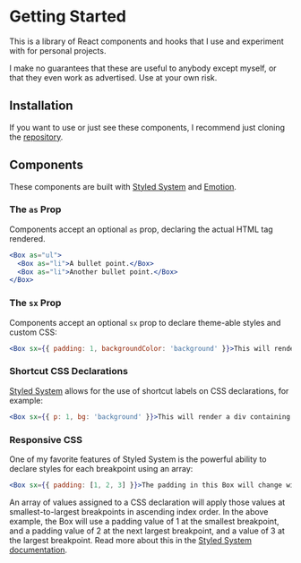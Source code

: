 
<Meta title="Documentation/Getting Started" />

# Getting Started

This is a library of React components and hooks that I use and experiment with for personal projects.

I make no guarantees that these are useful to anybody except myself, or that they even work as advertised. Use at your own risk.

## Installation

If you want to use or just see these components, I recommend just cloning the <a href="https://github.com/theresamclaird/atomic">repository</a>.

## Components

These components are built with <a href="https://styled-system.com/">Styled System</a> and <a href="https://emotion.sh/docs/introduction">Emotion</a>.

### The `as` Prop

Components accept an optional `as` prop, declaring the actual HTML tag rendered.

```jsx
<Box as="ul">
  <Box as="li">A bullet point.</Box>
  <Box as="li">Another bullet point.</Box>
</Box>
```
### The `sx` Prop
Components accept an optional `sx` prop to declare theme-able styles and custom CSS:

```jsx
<Box sx={{ padding: 1, backgroundColor: 'background' }}>This will render a div containing this text.</Box>
```

### Shortcut CSS Declarations

<a href="https://styled-system.com/api">Styled System</a> allows for the use of shortcut labels on CSS declarations, for example:

```jsx
<Box sx={{ p: 1, bg: 'background' }}>This will render a div containing this text.</Box>
```

### Responsive CSS

One of my favorite features of Styled System is the powerful ability to declare styles for each breakpoint using an array:

```jsx
<Box sx={{ padding: [1, 2, 3] }}>The padding in this Box will change with each breakpoint.</Box>
```

An array of values assigned to a CSS declaration will apply those values at smallest-to-largest breakpoints in ascending index order. In the above example, the Box will use a padding value of 1 at the smallest breakpoint, and a padding value of 2 at the next largest breakpoint, and a value of 3 at the largest breakpoint. Read more about this in the <a href="https://styled-system.com/responsive-styles">Styled System documentation</a>.